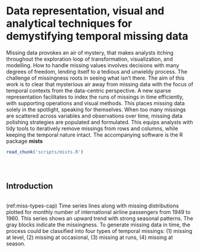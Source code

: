 # Data representation, visual and analytical techniques for demystifying temporal missing data {#ch:mists}

Missing data provokes an air of mystery, that makes analysts itching throughout the exploration loop of transformation, visualization, and modelling. How to handle missing values involves decisions with many degrees of freedom, lending itself to a tedious and unwieldy process. The challenge of missingness roots in seeing what isn't there. The aim of this work is to clear that mysterious air away from missing data with the focus of temporal contexts from the data-centric perspective. A new sparse representation facilitates to index the runs of missings in time efficiently, with supporting operations and visual methods. This places missing data solely in the spotlight, speaking for themselves. When too many missings are scattered across variables and observations over time, missing data polishing strategies are populated and formulated. This equips analysts with tidy tools to iteratively remove missings from rows and columns, while keeping the temporal nature intact. The accompanying software is the R package **mists**

```r
read_chunk('scripts/mists.R')
```

```r
```

```r
```

```r
```

## Introduction

```r
```

(ref:miss-types-cap) Time series lines along with missing distributions plotted for monthly number of international airline passengers from 1949 to 1960. This series shows an upward trend with strong seasonal patterns. The gray blocks indicate the missingness. To generate missing data in time, the process could be classified into four types of temporal missings: (1) missing at level, (2) missing at occasional, (3) missing at runs, (4) missing at season.
